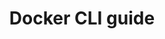 ---
title: "Docker CLI guide"
icon: FaDocker
image: "https://res.cloudinary.com/dkon1kh9h/image/upload/v1750871256/6794be25f9eeb88fc50858f8/685c2c356b9b48e24a35679f/b2jz6kubozxncczoyk0z.jpg"
raw: |
  # 🐳 Docker CLI <!-- markmap: foldAll -->

  ## 🔧 Environment Setup
  ### Docker Host Configuration
  - `export DOCKER_HOST=ssh://root@142.244.156.151` - Set remote Docker host
  - `unset DOCKER_HOST` - Reset to local Docker
  - `docker version` - Verify Docker installation
  - `docker info` - Display system-wide information

  ## 📦 Container Management
  ### Running Containers  
  - `docker container run -p 80:80 nginx` - Basic container run
  - `docker container run -d -p 80:80 nginx` - Run in detached mode
  - `docker container run -d -p 80:80 --name webserver nginx` - Run with custom name
  - `docker container run --rm -it centos:7 bash` - Interactive mode with auto-removal
  - `docker container run -it -d -p 80:80 --name httpd httpd bash` - Custom port mapping

  ### Container Lifecycle
  - `docker container stop 69` - Stop container by ID
  - `docker container stop webserver` - Stop container by name
  - `docker container start mongo` - Start stopped container
  - `docker container ls -a` - List all containers
  - `docker container rm 654` - Remove container
  - `docker container rm -f 667` - Force remove running container

  ### Container Monitoring
  - `docker logs <container_id>` - View container logs
  - `docker ps` - List running processes
  - `docker top <container_id>` - View processes inside container
  - `docker container exec -it <mysql> bash` - Execute commands in running container

  ## 🖼️ Image Operations
  ### Image Management
  - `docker images ls` - List images
  - `docker history nginx:latest` - View image history and layers
  - `docker rmi nginx:1.27.5` - Remove images
  - `docker rmi $(docker images -f "dangling=true" -q)` - Remove dangling images
  - `docker image prune` - Clean up unused images
  - `docker image prune -a` - Remove all unused images
  - `docker system prune -a --volumes -f` - System-wide cleanup

  ### Image Tagging and Distribution
  - `docker tag nginx:latest <your-dockerhub-id>/nginx:latest` - Tag images
  - `docker tag nginx:latest <your-dockerhub-id>/nginx:testing` - Tag with different version
  - `docker login` - Login to registry
  - `docker push <your-dockerhub-id>/nginx:latest` - Push to registry
  - `docker push <your-dockerhub-id>/nginx:testing` - Push tagged version

  ## 💾 Volume Management
  ### Volume Operations
  - `docker volume ls` - List volumes
  - `docker volume create my-volume` - Create volume
  - `docker volume inspect my-volume` - Inspect volume
  - `docker container run -d --name my-container -v my-volume:/data nginx` - Container with named volume
  - `docker container run -d --name my-container -v $(pwd):/usr/share/nginx/html nginx` - Bind mount current directory
  - `docker container run -d -p 80:4000 --name my-container -v $(pwd):/site bretfisher/jekyll-serve` - Jekyll development server

  ## 🌍 Environment Variables
  ### Runtime Environment Variables
  #### Single Environment Variable
  - `docker run -e NODE_ENV=production nginx` - Set single environment variable
  - `docker run -e DATABASE_URL="postgresql://user:pass@localhost:5432/mydb" myapp` - Set with value assignment
  - `docker run -e HOST_IP myapp` - Set from host environment

  #### Multiple Environment Variables
  - `docker run -e NODE_ENV=production -e PORT=3000 -e DATABASE_URL="postgresql://user:pass@localhost:5432/mydb" myapp` - Multiple -e flags
  - `docker run --env-file .env myapp` - Using environment file
  - `docker run --env-file .env -e OVERRIDE_VAR=value myapp` - Combine both methods

  ### Environment Files (.env)
  #### Creating Environment Files
  ```bash
  # .env file example
  NODE_ENV=production
  PORT=3000
  DATABASE_URL=postgresql://user:pass@localhost:5432/mydb
  REDIS_URL=redis://localhost:6379
  API_KEY=your-secret-api-key
  DEBUG=false
  ```

  #### Using Environment Files
  - `docker run --env-file .env myapp` - Load from default .env file
  - `docker run --env-file .env.production myapp` - Load from specific file
  - `docker run --env-file .env --env-file .env.local myapp` - Load multiple env files

  ### Dockerfile Environment Variables
  #### Setting Default Values
  ```dockerfile
  # Set environment variables with default values
  ENV NODE_ENV=development
  ENV PORT=3000
  ENV LOG_LEVEL=info

  # Multiple variables in one line
  ENV NODE_ENV=development \
      PORT=3000 \
      LOG_LEVEL=info

  # Using ARG for build-time variables
  ARG BUILD_VERSION=latest
  ENV APP_VERSION=$BUILD_VERSION
  ```

  ### Environment Variable Best Practices
  - **Security**: Use environment files for secrets
  - **Validation**: Validate required environment variables
  - **Build vs Runtime**: Use ARG for build-time, ENV for runtime
  - **Defaults**: Set sensible defaults in Dockerfile

  ## 🏗️ Dockerfile Best Practices
  ### Security-First Dockerfile
  ```dockerfile
  # Use minimal base image
  FROM gcr.io/distroless/static-debian10

  # Create non-root user
  FROM alpine:3.12
  RUN adduser -D myuser && chown -R myuser /myapp-data

  # Switch to non-root user
  USER myuser

  # Set working directory
  WORKDIR /app

  # Use COPY instead of ADD
  COPY requirements.txt .

  # Combine RUN commands to reduce layers
  RUN apk add --no-cache \
      python3 \
      py3-pip \
      && pip3 install -r requirements.txt \
      && rm -rf /var/cache/apk/*
  ```

  ### Multi-stage Build Example
  ```dockerfile
  # Build stage
  FROM golang:1.19-alpine as builder
  WORKDIR /app
  COPY go.mod go.sum ./
  RUN go mod download
  COPY . .
  RUN CGO_ENABLED=0 GOOS=linux go build -o main .

  # Final stage
  FROM gcr.io/distroless/static-debian11
  COPY --from=builder /app/main /
  USER nonroot:nonroot
  EXPOSE 8080
  ENTRYPOINT ["/main"]
  ```

  ### Dockerfile Instructions Reference
  #### Build-time Instructions
  - `FROM ubuntu:20.04` - Base image
  - `COPY src/ /app/` - Copy files
  - `RUN apt-get update` - Execute commands
  - `EXPOSE 8080` - Document port
  - `ENV NODE_ENV=production` - Environment variable
  - `WORKDIR /app` - Set working directory
  - `ARG BUILD_VERSION` - Build argument

  #### Runtime Instructions
  - `CMD ["npm", "start"]` - Default command
  - `ENTRYPOINT ["/app/start"]` - Fixed entry point
  - `USER appuser` - Run as user
  - `VOLUME ["/data"]` - Mount point

  ### Optimization Techniques
  - **Use .dockerignore** - Exclude unnecessary files
  - **Order by change frequency** - Dockerfile instructions
  - **Combine RUN commands** - Minimize layers
  - **Use specific tags** - Not latest
  - **Multi-stage builds** - Reduce final image size

  ## 🌐 Network Configuration
  ### Network Management
  - `docker network ls` - List networks
  - `docker network create my-network` - Create custom network
  - `docker run -d --name web --network my-network nginx` - Run container in custom network
  - `docker network connect my-network container_name` - Connect container to network
  - `docker network inspect my-network` - Inspect network

  ## 🔒 Security Best Practices
  ### Rootless Containers
  ```dockerfile
  # Bad practice - running as root
  FROM ubuntu:20.04
  COPY app /app
  CMD ["/app"]

  # Good practice - non-root user
  FROM ubuntu:20.04
  RUN useradd -m -u 1000 appuser
  COPY --chown=root:root app /app
  RUN chmod 755 /app
  USER appuser
  CMD ["/app"]
  ```

  ### Secure Image Building
  - `docker build --no-cache -t secure-app .` - Build with security context
  - `docker scan secure-app` - Scan image for vulnerabilities
  - `docker run --cap-drop=ALL --cap-add=NET_BIND_SERVICE app` - Run with limited capabilities
  - `docker run --read-only --tmpfs /tmp app` - Run with read-only filesystem

  ### Content Trust
  - `export DOCKER_CONTENT_TRUST=1` - Enable Docker Content Trust
  - `docker push myregistry/myapp:latest` - Sign and push image
  - `docker pull myregistry/myapp:latest` - Pull with signature verification

  ## 🚀 Advanced Operations
  ### Docker Compose Integration
  ```yaml
  # docker-compose.yml
  version: '3.8'
  services:
    web:
      build: .
      ports:
        - "80:8080"
      volumes:
        - .:/app
      environment:
        - NODE_ENV=development
      user: "1000:1000"
      read_only: true
      tmpfs:
        - /tmp
  ```

  ### Health Checks
  - `docker run -d --name healthy-app --health-cmd="curl -f http://localhost:8080/health || exit 1" --health-interval=30s --health-timeout=10s --health-retries=3 myapp:latest` - Container with health check

  ### Resource Limits
  - `docker run -d --name limited-app --memory=512m --cpus=1.5 --restart=unless-stopped myapp:latest` - Run with resource constraints

  ### Debugging Commands
  - `docker exec -it container_name /bin/sh` - Debug running container
  - `docker cp container_name:/app/logs ./logs` - Copy files from container
  - `docker stats container_name` - View container resource usage
  - `docker inspect container_name` - Inspect container configuration

  ## 📝 Best Practices Summary
  ### Image Optimization
  - ✅ Use multi-stage builds to reduce image size
  - ✅ Choose minimal base images (distroless, alpine)
  - ✅ Combine RUN commands to minimize layers
  - ✅ Use .dockerignore to exclude unnecessary files

  ### Security
  - ✅ Never run containers as root
  - ✅ Scan images for vulnerabilities
  - ✅ Use specific image tags, not latest
  - ✅ Keep base images updated
  - ✅ Enable Docker Content Trust

  ### Performance
  - ✅ Order Dockerfile instructions by change frequency
  - ✅ Use build cache effectively
  - ✅ Minimize build context size
  - ✅ Use appropriate restart policies

  ### Monitoring
  - ✅ Implement health checks
  - ✅ Use structured logging
  - ✅ Monitor resource usage
  - ✅ Set up proper log rotation

  ## 🔗 Common Patterns
  ### Development Workflow
  ```bash
  # Development setup
  docker build -t myapp:dev .
  docker run -d -p 3000:3000 -v $(pwd):/app --name dev-container myapp:dev

  # Production deployment
  docker build -t myapp:prod --target production .
  docker run -d -p 80:8080 --restart=always --name prod-container myapp:prod
  ```

  ### Docker AI (Experimental)
  - `docker ai "How do I expose port 3000 in my Dockerfile?"` - AI-powered CLI assistance
  - **Requirements**: Docker Desktop v4.27+, Docker account login required
---